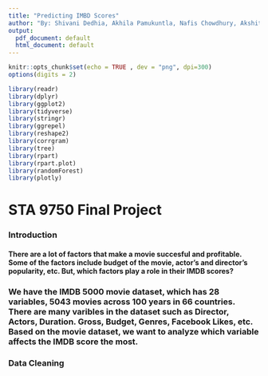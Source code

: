 ```yaml
---
title: "Predicting IMBD Scores"
author: "By: Shivani Dedhia, Akhila Pamukuntla, Nafis Chowdhury, Akshita Jain"
output: 
  pdf_document: default
  html_document: default
---
```


```r
knitr::opts_chunk$set(echo = TRUE , dev = "png", dpi=300)
options(digits = 2)

library(readr)
library(dplyr)
library(ggplot2)
library(tidyverse)
library(stringr)
library(ggrepel)
library(reshape2)
library(corrgram)
library(tree)
library(rpart)
library(rpart.plot)
library(randomForest)
library(plotly)
```

# STA 9750 Final Project

### Introduction

#### There are a lot of factors that make a movie succesful and profitable. Some of the factors include budget of the movie, actor's and director's popularity, etc. But, which factors play a role in their IMDB scores? 

### We have the IMDB 5000 movie dataset, which has 28 variables, 5043 movies across 100 years in 66 countries. There are many varibles in the dataset such as Director, Actors, Duration. Gross, Budget, Genres, Facebook Likes, etc. Based on the movie dataset, we want to analyze which variable affects the IMDB score the most. 

### Data Cleaning





